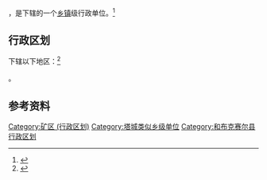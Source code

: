 {{中国乡级行政区|65/42/26/404/000}}

'''{{PAGENAMEBASE}}'''，是{{PRC admin/fullname|65/42/26/404/000|3}}下辖的一个[[乡镇|乡镇]]级行政单位。<ref>{{PRC admin/ref sgc|{{PRC admin/parent|65/42/26/404/000}}}}</ref>

== 行政区划 ==

{{PAGENAMEBASE}}下辖以下地区：<ref>{{PRC admin/ref sgc|65/42/26/404/000}}</ref>

{{PRC admin/children|65/42/26/404/000}}。

== 参考资料 ==

{{reflist}}

{{和布克赛尔蒙古自治县行政区划}}
{{新疆行政区划小作品}}

[[Category:矿区_(行政区划)|Category:矿区 (行政区划)]]
[[Category:塔城类似乡级单位|Category:塔城类似乡级单位]]
[[Category:和布克赛尔县行政区划|Category:和布克赛尔县行政区划]]